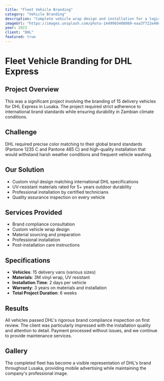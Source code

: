 ```yaml
---
title: "Fleet Vehicle Branding"
category: "Vehicle Branding"
description: "Complete vehicle wrap design and installation for a logistics company fleet of 15 vehicles."
imageUrl: "https://images.unsplash.com/photo-1449965408869-eaa3f722e40d?w=800&h=600&fit=crop"
year: 2023
client: "DHL"
featured: true
---
```


# Fleet Vehicle Branding for DHL Express

## Project Overview

This was a significant project involving the branding of 15 delivery vehicles for DHL Express in Lusaka. The project required strict adherence to international brand standards while ensuring durability in Zambian climate conditions.

## Challenge

DHL required precise color matching to their global brand standards (Pantone 1235 C and Pantone 485 C) and high-quality installation that would withstand harsh weather conditions and frequent vehicle washing.

## Our Solution

- Custom vinyl design matching international DHL specifications
- UV-resistant materials rated for 5+ years outdoor durability
- Professional installation by certified technicians
- Quality assurance inspection on every vehicle

## Services Provided

- Brand compliance consultation
- Custom vehicle wrap design
- Material sourcing and preparation
- Professional installation
- Post-installation care instructions

## Specifications

- **Vehicles**: 15 delivery vans (various sizes)
- **Materials**: 3M vinyl wrap, UV resistant
- **Installation Time**: 2 days per vehicle
- **Warranty**: 3 years on materials and installation
- **Total Project Duration**: 6 weeks

## Results

All vehicles passed DHL's rigorous brand compliance inspection on first review. The client was particularly impressed with the installation quality and attention to detail. Payment processed without issues, and we continue to provide maintenance services.

## Gallery

The completed fleet has become a visible representation of DHL's brand throughout Lusaka, providing mobile advertising while maintaining the company's professional image.

